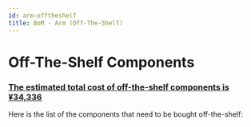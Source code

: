 ```yaml
---
id: arm-offtheshelf
title: BoM - Arm (Off-The-Shelf)
---
```




# Off-The-Shelf Components

<h3><u>The estimated total cost of off-the-shelf components is ¥34,336</u></h3>

Here is the list of the components that need to be bought off-the-shelf:

<ArmOffTheShelf />
